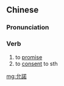 {{also|允诺}}
==Chinese==
{{zh-forms|s=允诺}}

===Pronunciation===
{{zh-pron
|m=yǔnnuò
|c=wan5 nok6
|mn=qz,xm:ún-lio̍k/zz:ín-jia̍k
|cat=v
}}

===Verb===
{{zh-verb}}

# to [[promise]]
# to [[consent]] to sth

[[mg:允諾]]